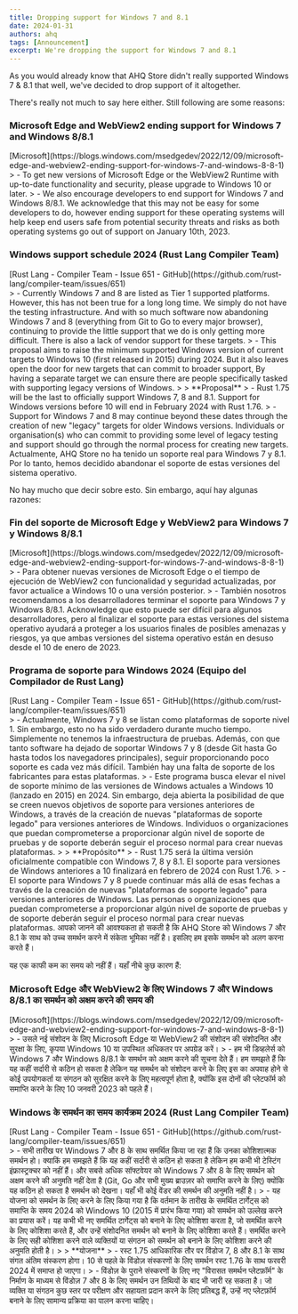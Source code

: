 ```yaml
---
title: Dropping support for Windows 7 and 8.1
date: 2024-01-31
authors: ahq
tags: [Announcement]
excerpt: We're dropping the support for Windows 7 and 8.1
---
```



<Tabs>

<TabItem label="English">
As you would already know that AHQ Store didn't really supported Windows 7 & 8.1 that well, we've decided to drop support of it altogether.

There's really not much to say here either. Still following are some reasons:

### Microsoft Edge and WebView2 ending support for Windows 7 and Windows 8/8.1

<Aside title="Source">
  [Microsoft](https://blogs.windows.com/msedgedev/2022/12/09/microsoft-edge-and-webview2-ending-support-for-windows-7-and-windows-8-8-1)
</Aside>
> - To get new versions of Microsoft Edge or the WebView2 Runtime with up-to-date
functionality and security, please upgrade to Windows 10 or later. > - We also encourage
developers to end support for Windows 7 and Windows 8/8.1. We acknowledge that this
may not be easy for some developers to do, however ending support for these operating
systems will help keep end users safe from potential security threats and risks as
both operating systems go out of support on January 10th, 2023.

### Windows support schedule 2024 (Rust Lang Compiler Team)

<Aside title="Source">
  [Rust Lang - Compiler Team - Issue 651 -
  GitHub](https://github.com/rust-lang/compiler-team/issues/651)
</Aside>
> - Currently Windows 7 and 8 are listed as Tier 1 supported platforms. However,
this has not been true for a long long time. We simply do not have the testing infrastructure.
And with so much software now abandoning Windows 7 and 8 (everything from Git to
Go to every major browser), continuing to provide the little support that we do is
only getting more difficult. There is also a lack of vendor support for these targets.
> - This proposal aims to raise the minimum supported Windows version of current
targets to Windows 10 (first released in 2015) during 2024. But it also leaves open
the door for new targets that can commit to broader support, By having a separate
target we can ensure there are people specifically tasked with supporting legacy
versions of Windows. > > **Proposal** > - Rust 1.75 will be the last to officially
support Windows 7, 8 and 8.1. Support for Windows versions before 10 will end in
February 2024 with Rust 1.76. > - Support for Windows 7 and 8 may continue beyond
these dates through the creation of new "legacy" targets for older Windows versions.
Individuals or organisation(s) who can commit to providing some level of legacy testing
and support should go through the normal process for creating new targets.

</TabItem>

<TabItem label="Español">
Actualmente, AHQ Store no ha tenido un soporte real para Windows 7 y 8.1. Por lo tanto, hemos decidido abandonar el soporte de estas versiones del sistema operativo.

No hay mucho que decir sobre esto. Sin embargo, aquí hay algunas razones:

### Fin del soporte de Microsoft Edge y WebView2 para Windows 7 y Windows 8/8.1

<Aside title="Fuente">
  [Microsoft](https://blogs.windows.com/msedgedev/2022/12/09/microsoft-edge-and-webview2-ending-support-for-windows-7-and-windows-8-8-1)
</Aside>
> - Para obtener nuevas versiones de Microsoft Edge o el tiempo de ejecución de WebView2
con funcionalidad y seguridad actualizadas, por favor actualice a Windows 10 o una
versión posterior. > - También nosotros recomendamos a los desarrolladores terminar
el soporte para Windows 7 y Windows 8/8.1. Acknowledge que esto puede ser difícil
para algunos desarrolladores, pero al finalizar el soporte para estas versiones del
sistema operativo ayudará a proteger a los usuarios finales de posibles amenazas
y riesgos, ya que ambas versiones del sistema operativo están en desuso desde el
10 de enero de 2023.

### Programa de soporte para Windows 2024 (Equipo del Compilador de Rust Lang)

<Aside title="Fuente">
  [Rust Lang - Compiler Team - Issue 651 -
  GitHub](https://github.com/rust-lang/compiler-team/issues/651)
</Aside>
> - Actualmente, Windows 7 y 8 se listan como plataformas de soporte nivel 1. Sin
embargo, esto no ha sido verdadero durante mucho tiempo. Simplemente no tenemos la
infraestructura de pruebas. Además, con que tanto software ha dejado de soportar
Windows 7 y 8 (desde Git hasta Go hasta todos los navegadores principales), seguir
proporcionando poco soporte es cada vez más difícil. También hay una falta de soporte
de los fabricantes para estas plataformas. > - Este programa busca elevar el nivel
de soporte mínimo de las versiones de Windows actuales a Windows 10 (lanzado en 2015)
en 2024. Sin embargo, deja abierta la posibilidad de que se creen nuevos objetivos
de soporte para versiones anteriores de Windows, a través de la creación de nuevas
"plataformas de soporte legado" para versiones anteriores de Windows. Individuos
o organizaciones que puedan comprometerse a proporcionar algún nivel de soporte de
pruebas y de soporte deberán seguir el proceso normal para crear nuevas plataformas.
> > **Propósito** > - Rust 1.75 será la última versión oficialmente compatible con
Windows 7, 8 y 8.1. El soporte para versiones de Windows anteriores a 10 finalizará
en febrero de 2024 con Rust 1.76. > - El soporte para Windows 7 y 8 puede continuar
más allá de esas fechas a través de la creación de nuevas "plataformas de soporte
legado" para versiones anteriores de Windows. Las personas o organizaciones que puedan
comprometerse a proporcionar algún nivel de soporte de pruebas y de soporte deberán
seguir el proceso normal para crear nuevas plataformas.

</TabItem>

<TabItem label="हिंदी">
आपको जानने की आवश्यकता हो सकती है कि AHQ Store को Windows 7 और 8.1 के साथ को उच्च समर्थन करने में संकेता भूमिका नहीं है। इसलिए हम इसके समर्थन को अलग करना करते हैं।

यह एक काफी कम का समय को नहीं हैं। यहाँ नीचे कुछ कारण हैं:

### Microsoft Edge और WebView2 के लिए Windows 7 और Windows 8/8.1 का समर्थन को अक्षम करने की समय की

<Aside title="स्रोत">
  [Microsoft](https://blogs.windows.com/msedgedev/2022/12/09/microsoft-edge-and-webview2-ending-support-for-windows-7-and-windows-8-8-1)
</Aside>
> - उसले नई संशोदन के लिए Microsoft Edge या WebView2 की संशोदन की संशोदनित और सुरक्षा
के लिए, कृपया Windows 10 या उपस्थित अधिकतर पर अपग्रेड करें। > - हम भी डिव्हलेर्स
को Windows 7 और Windows 8/8.1 के समर्थन को अक्षम करने की सूचना देते हैं। हम समझते
हैं कि यह कहीं सर्दारी से कठिन हो सकता है लेकिन यह समर्थन को संशोदन करने के लिए इस
का अपवाह होने से कोई उपयोगकर्ता या संगठन को सुरक्षित करने के लिए महत्वपूर्ण होता
है, क्योंकि इस दोनों की प्लेटफॉर्म को समाप्ति करने के लिए 10 जनवरी 2023 को पहले हैं।

### Windows के समर्थन का समय कार्यक्रम 2024 (Rust Lang Compiler Team)

<Aside title="स्रोत">
  [Rust Lang - Compiler Team - Issue 651 -
  GitHub](https://github.com/rust-lang/compiler-team/issues/651)
</Aside>
> - सभी तारीख पर Windows 7 और 8 के साथ समर्थित किया जा रहा हैं कि उनका कोशिशात्मक
समर्थन हो। क्याकिं हम समझते हैं कि यह कहीं सर्दारी से कठिन हो सकता है लेकिन हम कभी
भी टेस्टिंग इंफ्रास्ट्रक्चर को नहीं हैं। और सबसे अधिक सॉफ्टवेयर को Windows 7 और 8
के लिए समर्थन को अक्षम करने की अनुमति नहीं देता है (Git, Go और सभी मुख्य ब्राउज़र
को समाप्ति करने के लिए) क्योंकि यह कठिन हो सकता है समर्थन को देखना। यहाँ भी कोई वेंडर
की समर्थन की अनुमति नहीं है। > - यह योजना को समर्थन के लिए करने के लिए किया गया है
कि वर्तमान के तारीख के समर्थित टार्गेट्स को समाप्ति के समय 2024 को Windows 10 (2015
में प्रारंभ किया गया) को समर्थन को उल्लेख करने का प्रयास करें। यह कभी भी नए समर्थित
टार्गेट्स को बनाने के लिए कोशिशा करता है, जो समर्थित करने के लिए कोशिशा करते हैं,
और उन्हें संशोदनित समर्थन को बनाने के लिए कोशिशा करते हैं। समर्थित करने के लिए सही
कोशिशा करने वाले व्यक्तियों या संगठन को समर्थन को बनाने के लिए कोशिशा करने की अनुमति
होती है। > > **योजना** > - रस्ट 1.75 आधिकारिक तौर पर विंडोज 7, 8 और 8.1 के साथ संगत
अंतिम संस्करण होगा। 10 से पहले के विंडोज़ संस्करणों के लिए समर्थन रस्ट 1.76 के साथ
फरवरी 2024 में समाप्त हो जाएगा। > - विंडोज़ के पुराने संस्करणों के लिए नए "विरासत
समर्थन प्लेटफ़ॉर्म" के निर्माण के माध्यम से विंडोज़ 7 और 8 के लिए समर्थन उन तिथियों
के बाद भी जारी रह सकता है। जो व्यक्ति या संगठन कुछ स्तर पर परीक्षण और सहायता प्रदान
करने के लिए प्रतिबद्ध हैं, उन्हें नए प्लेटफ़ॉर्म बनाने के लिए सामान्य प्रक्रिया का
पालन करना चाहिए।

</TabItem>

</Tabs>
